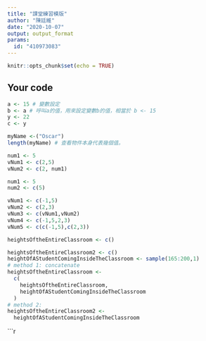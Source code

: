 ```yaml
---
title: "課堂練習模版"
author: "陳廷維"
date: "2020-10-07"
output: output_format
params:
  id: "410973083"
---
```


```r
knitr::opts_chunk$set(echo = TRUE)
```

## Your code

```r
a <- 15 # 變數設定
b <- a # 呼叫a的值，用來設定變數b的值，相當於 b <- 15
y <- 22
c <- y
```
```r
myName <-("Oscar")
length(myName) # 查看物件本身代表幾個值。
```
```r
num1 <- 5
vNum1 <- c(2,5)
vNum2 <- c(2, num1)
```
```r
num1 <- 5
num2 <- c(5)
```
```r
vNum1 <- c(-1,5)
vNum2 <- c(2,3)
vNum3 <- c(vNum1,vNum2)
vNum4 <- c(-1,5,2,3)
vNum5 <- c(c(-1,5),c(2,3))
```
```r
heightsOftheEntireClassroom <- c()

heightsOftheEntireClassroom2 <- c()
heightOfAStudentComingInsideTheClassroom <- sample(165:200,1)
# method 1: concatenate 
heightsOftheEntireClassroom <-
  c(
    heightsOftheEntireClassroom,
    heightOfAStudentComingInsideTheClassroom
  )
# method 2: 
heightsOftheEntireClassroom2 <-
  heightOfAStudentComingInsideTheClassroom
```
```r